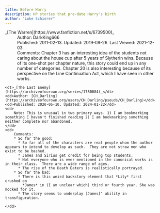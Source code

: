```yaml
---
title: Before Harry
description: HP stories that pre-date Harry's birth
author: "Luke Schierer"
---
```


<dl>
    <dt>_[The Warren](https://www.fanfiction.net/s/6739500)_</dt>
    <dd>Author: DarkKing666</dd>
    <dd>Published: 2011-02-13. Updated: 2019-08-26. Last Viewed: 2021-12-03.</dd>
    <dd>Comments: Chapter 3 has an interesting idea of the students not caring
        about the house cup after 5 years of Slytherin wins.  Because of its
        one-shot per chapter nature, this story could end up in any number of
        categories.  Chapter 20 is also interesting because of its perspective on
        the Line Continuation Act, which I have seen in other works.</dd>
    
    <dt>_[The Last Enemy](https://archiveofourown.org/series/1780084)_</dt>
    <dd>Author: [CH_Darling](https://archiveofourown.org/users/CH_Darling/pseuds/CH_Darling)</dd>
    <dd>Published: 2020-06-10. Updated: 2024-01-22</dd>
    <dd>
        Note: This is unusual in two primary ways. 1) I am bookmarking something I haven't finished reading 2) I am bookmarking something neither complete nor abandoned.
    </dd>
    <dd>
        Comments: 
        * So far the good:
          * So far all of the characters are real people whom the author appears to intend to develop as such.  They are not straw men who exist to be bashed.
          * James and Sirius get credit for being top students.
          * Not everyone who is ever mentioned in the canonical works is in their class.  There are a wide range of ages. 
          * The rise of the Death Eaters is realistically portrayed. 
        * So far the bad:
          * There is this weird backstory element that *Lily* first crushed on 
            *James* in (I am unclear which) third or fourth year. She was mocked for it. 
          * The story seems to underplay [James]' ability in transfiguration. 

    </dd>
</dl>


